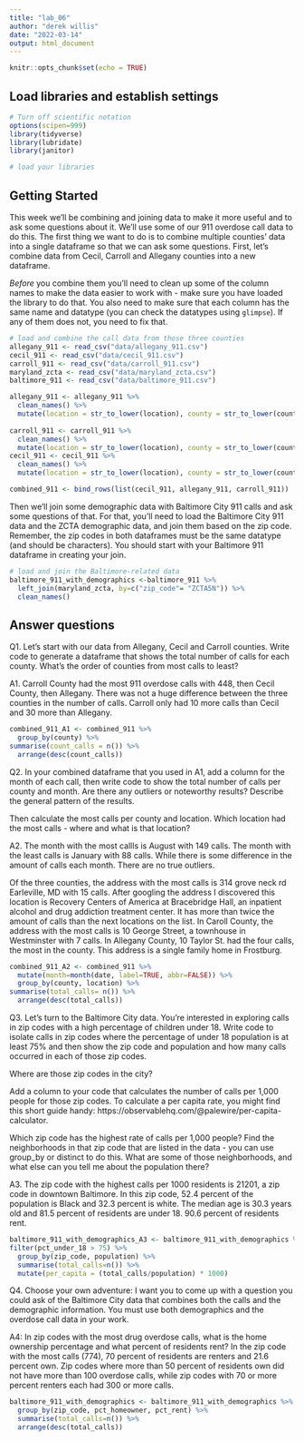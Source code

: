 ```yaml
---
title: "lab_06"
author: "derek willis"
date: "2022-03-14"
output: html_document
---
```


```r
knitr::opts_chunk$set(echo = TRUE)
```

## Load libraries and establish settings

```r
# Turn off scientific notation
options(scipen=999)
library(tidyverse)
library(lubridate)
library(janitor)

# load your libraries

```

## Getting Started

This week we'll be combining and joining data to make it more useful and to ask some questions about it. We'll use some of our 911 overdose call data to do this. The first thing we want to do is to combine multiple counties' data into a single dataframe so that we can ask some questions. First, let's combine data from Cecil, Carroll and Allegany counties into a new dataframe.

*Before* you combine them you'll need to clean up some of the column names to make the data easier to work with - make sure you have loaded the library to do that. You also need to make sure that each column has the same name and datatype (you can check the datatypes using `glimpse`). If any of them does not, you need to fix that.

```r
# load and combine the call data from those three counties
allegany_911 <- read_csv("data/allegany_911.csv")
cecil_911 <- read_csv("data/cecil_911.csv")
carroll_911 <- read_csv("data/carroll_911.csv")
maryland_zcta <- read_csv("data/maryland_zcta.csv")
baltimore_911 <- read_csv("data/baltimore_911.csv") 
```
```r
allegany_911 <- allegany_911 %>% 
  clean_names() %>% 
  mutate(location = str_to_lower(location), county = str_to_lower(county))
  
carroll_911 <- carroll_911 %>% 
  clean_names() %>%
  mutate(location = str_to_lower(location), county = str_to_lower(county))
cecil_911 <- cecil_911 %>% 
  clean_names() %>%
  mutate(location = str_to_lower(location), county = str_to_lower(county))

combined_911 <- bind_rows(list(cecil_911, allegany_911, carroll_911))


```

Then we'll join some demographic data with Baltimore City 911 calls and ask some questions of that. For that, you'll need to load the Baltimore City 911 data and the ZCTA demographic data, and join them based on the zip code. Remember, the zip codes in both dataframes must be the same datatype (and should be characters). You should start with your Baltimore 911 dataframe in creating your join. 

```r
# load and join the Baltimore-related data
baltimore_911_with_demographics <-baltimore_911 %>% 
  left_join(maryland_zcta, by=c("zip_code"= "ZCTA5N")) %>%
  clean_names()
```

## Answer questions

Q1. Let's start with our data from Allegany, Cecil and Carroll counties. Write code to generate a dataframe that shows the total number of calls for each county. What's the order of counties from most calls to least?

A1. Carroll County had the most 911 overdose calls with 448, then Cecil County, then Allegany. There was not a huge difference between the three counties in the number of calls. Carroll only had 10 more calls than Cecil and 30 more than Allegany.

```r
combined_911_A1 <- combined_911 %>%
  group_by(county) %>%
summarise(count_calls = n()) %>%
  arrange(desc(count_calls))
```

Q2. In your combined dataframe that you used in A1, add a column for the month of each call, then write code to show the total number of calls per county and month. Are there any outliers or noteworthy results? Describe the general pattern of the results. 

Then calculate the most calls per county and location. Which location had the most calls - where and what is that location?

A2. The month with the most callls is August with 149 calls. The month with the least calls is January with 88 calls. While there is some difference in the amount of calls each month. There are no true outliers.

Of the three counties, the address with the most calls is 314 grove neck rd Earleville, MD with 15 calls. After googling the address I discovered this location is Recovery Centers of America at Bracebridge Hall, an inpatient alcohol and drug addiction treatment center. It has more than twice the amount of calls than the next locations on the list. In Caroll County, the address with the most calls is 10 George Street, a townhouse in Westminster with 7 calls. In Allegany County, 10 Taylor St. had the four calls, the most in the county. This address is a single family home in Frostburg.

```r
combined_911_A2 <- combined_911 %>%
  mutate(month=month(date, label=TRUE, abbr=FALSE)) %>%
  group_by(county, location) %>%
summarise(total_calls= n()) %>%
  arrange(desc(total_calls))
```

Q3. Let's turn to the Baltimore City data. You're interested in exploring calls in zip codes with a high percentage of children under 18. Write code to isolate calls in zip codes where the percentage of under 18 population is at least 75% and then show the zip code and population and how many calls occurred in each of those zip codes. 

Where are those zip codes in the city?

Add a column to your code that calculates the number of calls per 1,000 people for those zip codes. To calculate a per capita rate, you might find this short guide handy: https://observablehq.com/@palewire/per-capita-calculator.

Which zip code has the highest rate of calls per 1,000 people? Find the neighborhoods in that zip code that are listed in the data - you can use group_by or distinct to do this. What are some of those neighborhoods, and what else can you tell me about the population there?

A3. The zip code with the highest calls per 1000 residents is 21201, a zip code in downtown Baltimore. In this zip code, 52.4 percent of the population is Black and 32.3 percent is white. The median age is 30.3 years old and 81.5 percent of residents are under 18. 90.6 percent of residents rent.

```r
baltimore_911_with_demographics_A3 <- baltimore_911_with_demographics %>%
filter(pct_under_18 > 75) %>%
  group_by(zip_code, population) %>%
  summarise(total_calls=n()) %>%
  mutate(per_capita = (total_calls/population) * 1000)
```

Q4. Choose your own adventure: I want you to come up with a question you could ask of the Baltimore City data that combines both the calls and the demographic information. You must use both demographics and the overdose call data in your work.

A4: In zip codes with the most drug overdose calls, what is the home ownership percentage and what percent of residents rent? In the zip code with the most calls (774), 70 percent of residents are renters and 21.6 percent own. Zip codes where more than 50 percent of residents own did not have more than 100 overdose calls, while zip codes with 70 or more percent renters each had 300 or more calls.
```r
baltimore_911_with_demographics <- baltimore_911_with_demographics %>%
  group_by(zip_code, pct_homeowner, pct_rent) %>%
  summarise(total_calls=n()) %>%
  arrange(desc(total_calls))
  
```
